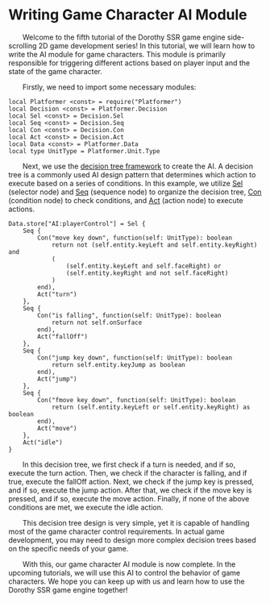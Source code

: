 
# Writing Game Character AI Module

&emsp;&emsp;Welcome to the fifth tutorial of the Dorothy SSR game engine side-scrolling 2D game development series! In this tutorial, we will learn how to write the AI module for game characters. This module is primarily responsible for triggering different actions based on player input and the state of the game character.

&emsp;&emsp;Firstly, we need to import some necessary modules:

```tl title="Script/AI.tl"
local Platformer <const> = require("Platformer")
local Decision <const> = Platformer.Decision
local Sel <const> = Decision.Sel
local Seq <const> = Decision.Seq
local Con <const> = Decision.Con
local Act <const> = Decision.Act
local Data <const> = Platformer.Data
local type UnitType = Platformer.Unit.Type
```

&emsp;&emsp;Next, we use the [decision tree framework](/docs/api/Class/Platformer/Decision) to create the AI. A decision tree is a commonly used AI design pattern that determines which action to execute based on a series of conditions. In this example, we utilize [Sel](/docs/api/Class/Platformer/Decision#sel) (selector node) and [Seq](/docs/api/Class/Platformer/Decision#seq) (sequence node) to organize the decision tree, [Con](/docs/api/Class/Platformer/Decision#con) (condition node) to check conditions, and [Act](/docs/api/Class/Platformer/Decision#act) (action node) to execute actions.

```tl title="Script/AI.tl"
Data.store["AI:playerControl"] = Sel {
	Seq {
		Con("move key down", function(self: UnitType): boolean
			return not (self.entity.keyLeft and self.entity.keyRight) and
			(
				(self.entity.keyLeft and self.faceRight) or
				(self.entity.keyRight and not self.faceRight)
			)
		end),
		Act("turn")
	},
	Seq {
		Con("is falling", function(self: UnitType): boolean
			return not self.onSurface
		end),
		Act("fallOff")
	},
	Seq {
		Con("jump key down", function(self: UnitType): boolean
			return self.entity.keyJump as boolean
		end),
		Act("jump")
	},
	Seq {
		Con("fmove key down", function(self: UnitType): boolean
			return (self.entity.keyLeft or self.entity.keyRight) as boolean
		end),
		Act("move")
	},
	Act("idle")
}
```

&emsp;&emsp;In this decision tree, we first check if a turn is needed, and if so, execute the turn action. Then, we check if the character is falling, and if true, execute the fallOff action. Next, we check if the jump key is pressed, and if so, execute the jump action. After that, we check if the move key is pressed, and if so, execute the move action. Finally, if none of the above conditions are met, we execute the idle action.

&emsp;&emsp;This decision tree design is very simple, yet it is capable of handling most of the game character control requirements. In actual game development, you may need to design more complex decision trees based on the specific needs of your game.

&emsp;&emsp;With this, our game character AI module is now complete. In the upcoming tutorials, we will use this AI to control the behavior of game characters. We hope you can keep up with us and learn how to use the Dorothy SSR game engine together!
